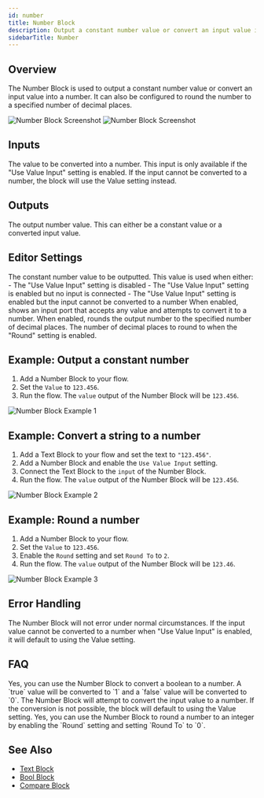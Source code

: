 ```yaml
---
id: number
title: Number Block
description: Output a constant number value or convert an input value into a number
sidebarTitle: Number
---
```


## Overview

The Number Block is used to output a constant number value or convert an input value into a number. It can also be configured to round the number to a specified number of decimal places.

<Frame className="block dark:hidden">
  <img src="/block-reference/assets/number_block_light.png" alt="Number Block Screenshot" />
</Frame>
<Frame className="hidden dark:block">
  <img src="/block-reference/assets/number_block_dark.png" alt="Number Block Screenshot" />
</Frame>

## Inputs

<ParamField path="input" type="any">
  The value to be converted into a number. This input is only available if the "Use Value Input" setting is enabled. If the input cannot be converted to a number, the block will use the Value setting instead.
</ParamField>

## Outputs

<ResponseField name="value" type="number">
  The output number value. This can either be a constant value or a converted input value.
</ResponseField>

## Editor Settings

<ParamField path="value" type="number" default={0}>
  The constant number value to be outputted. This value is used when either:
  - The "Use Value Input" setting is disabled
  - The "Use Value Input" setting is enabled but no input is connected
  - The "Use Value Input" setting is enabled but the input cannot be converted to a number
</ParamField>

<ParamField path="useValueInput" type="boolean">
  When enabled, shows an input port that accepts any value and attempts to convert it to a number.
</ParamField>

<ParamField path="round" type="boolean" default={false}>
  When enabled, rounds the output number to the specified number of decimal places.
</ParamField>

<ParamField path="roundTo" type="number" default={0}>
  The number of decimal places to round to when the "Round" setting is enabled.
</ParamField>

## Example: Output a constant number

1. Add a Number Block to your flow.
2. Set the `Value` to `123.456`.
3. Run the flow. The `value` output of the Number Block will be `123.456`.

<Frame>
  <img src="/images/number-block-example-01.png" alt="Number Block Example 1" />
</Frame>

## Example: Convert a string to a number

1. Add a Text Block to your flow and set the text to `"123.456"`.
2. Add a Number Block and enable the `Use Value Input` setting.
3. Connect the Text Block to the `input` of the Number Block.
4. Run the flow. The `value` output of the Number Block will be `123.456`.

<Frame>
  <img src="/images/number-block-example-02.png" alt="Number Block Example 2" />
</Frame>

## Example: Round a number

1. Add a Number Block to your flow.
2. Set the `Value` to `123.456`.
3. Enable the `Round` setting and set `Round To` to `2`.
4. Run the flow. The `value` output of the Number Block will be `123.46`.

<Frame>
  <img src="/images/number-block-example-03.png" alt="Number Block Example 3" />
</Frame>

## Error Handling

The Number Block will not error under normal circumstances. If the input value cannot be converted to a number when "Use Value Input" is enabled, it will default to using the Value setting.

## FAQ

<AccordionGroup>
  <Accordion title="Can I use the Number Block to convert a boolean to a number?">
    Yes, you can use the Number Block to convert a boolean to a number. A `true` value will be converted to `1` and a `false` value will be converted to `0`.
  </Accordion>

  <Accordion title="What happens if I connect a non-numeric value to the Input of the Number Block?">
    The Number Block will attempt to convert the input value to a number. If the conversion is not possible, the block will default to using the Value setting.
  </Accordion>

  <Accordion title="Can I use the Number Block to round a number to an integer?">
    Yes, you can use the Number Block to round a number to an integer by enabling the `Round` setting and setting `Round To` to `0`.
  </Accordion>
</AccordionGroup>

## See Also

- [Text Block](/block-reference/data/text)
- [Bool Block](/block-reference/data/bool)
- [Compare Block](/block-reference/logic/compare)
